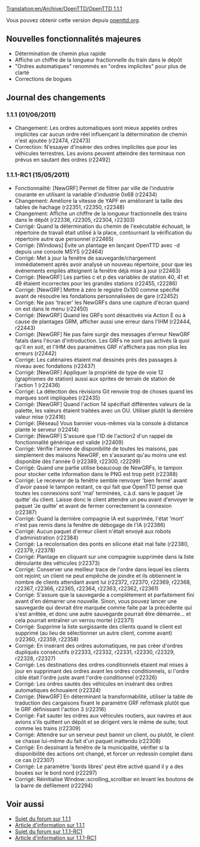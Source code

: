 [[Translation:en/Archive/OpenTTD/OpenTTD 1.1.1]]


{{fr/Livraison|prec=OpenTTD 1.1.0|suiv=OpenTTD 1.1.2|date=01/06/2011}}

Vous pouvez obtenir cette version depuis [http://www.openttd.org/download-stable/1.1.1 openttd.org].

==Nouvelles fonctionnalités majeures==

* Détermination de chemin plus rapide
* Affiche un chiffre de la longueur fractionnelle du train dans le dépôt
* "Ordres automatiques" renommés en "ordres implicites" pour plus de clarté
* Corrections de bogues

==Journal des changements==

===1.1.1 (01/06/2011)===

* Changement: Les ordres automatiques sont mieux appelés ordres implicites car aucun ordre réel influençant la détermination de chemin n'est ajoutée (r22474, r22473)
* Correction: N'essayer d'insérer des ordres implicites que pour les véhicules terrestres. Les avions peuvent atteindre des terminaux non prévus en sautant des ordres {{en/Flyspray|4624}} (r22492)

===1.1.1-RC1 (15/05/2011)===

* Fonctionnalité: [NewGRF] Permet de filtrer par ville de l'industrie courante en utilisant la variable d'industrie 0x68 {{en/Flyspray|4591}} (r22434)
* Changement: Améliore la vitesse de YAPF en améliorant la taille des tables de hachage (r22351, r22350, r22348)
* Changement: Affiche un chiffre de la longueur fractionnelle des trains dans le dépôt (r22336, r22305, r22304, r22303)
* Corrigé: Quand la détermination du chemin de l'exécutable échouait, le répertoire de travail était utilisé à la place, contournant la vérification du répertoire autre que personnel {{en/Flyspray|4613}} (r22465)
* Corrigé: [Windows] Évite un plantage en lançant OpenTTD avec -d depuis une console MSYS {{en/Flyspray|4587}} (r22464)
* Corrigé: Met à jour la fenêtre de sauvegarde/chargement immédiatement après avoir analysé un nouveau répertoire, pour que les événements empilés atteignent la fenêtre déjà mise à jour {{en/Flyspray|4615}} (r22463)
* Corrigé: [NewGRF] Les parties c et p des variables de station 40, 41 et 49 étaient incorrectes pour les grandes stations (r22455, r22286)
* Corrigé: [NewGRF] Mettre à zéro le registre 0x100 comme spécifié avant de résoudre les fondations personnalisées de gare (r22452)
* Corrigé: Ne pas 'tracer' les NewGRFs dans une capture d'écran quand on est dans le menu {{en/Flyspray|4610}} (r22450)
* Corrigé: [NewGRF] Quand les GRFs sont désactivés via Action E ou à cause de plantages GRM, afficher aussi une erreur dans l'IHM (r22444, r22443)
* Corrigé: [NewGRF] Ne pas faire surgir des messages d'erreur NewGRF fatals dans l'écran d'introduction. Les GRFs ne sont pas activés là quoi qu'il en soit, et l'IHM des paramètres GRF n'affichera pas non plus les erreurs (r22442)
* Corrigé: Les caténaires étaient mal dessinés près des passages à niveau avec fondations (r22437)
* Corrigé: [NewGRF] Appliquer la propriété de type de voie 12 (graphismes de station) aussi aux sprites de terrain de station de l'action 1 (r22436)
* Corrigé: La détection des révisions Git renvoie trop de choses quand les marques sont impliquées (r22435)
* Corrigé: [NewGRF] Quand l'action 14 spécifiait différentes valeurs de la palette, les valeurs étaient traitées avec un OU. Utiliser plutôt la dernière valeur mise (r22416)
* Corrigé: [Réseau] Vous bannier vous-mêmes via la console à distance plante le serveur {{en/Flyspray|4606}} (r22414)
* Corrigé: [NewGRF] S'assure que l'ID de l'action2 d'un rappel de fonctionnalité générique est valide (r22409)
* Corrigé: Vérifie l'année de disponibilité de toutes les maisons, pas simplement des maisons NewGRF, en s'assurant qu'au moins une est disponible dès l'année 0 {{en/Flyspray|4581}} (r22389, r22300, r22299)
* Corrigé: Quand une partie utilise beaucoup de NewGRFs, le tampon pour stocker cette information dans le PNG est trop petit (r22388)
* Corrigé: Le receveur de la fenêtre semble renvoyer 'bien fermé' avant d'avoir passé le tampon restant, ce qui fait que OpenTTD pense que toutes les connexions sont 'mal' terminées, c.à.d. sans le paquet 'Je quitte' du client. Laisse donc le client attendre un peu avant d'envoyer le paquet 'Je quitte' et avant de fermer correctement la connexion {{en/Flyspray|4601}} (r22387)
* Corrigé: Quand la dernière compagnie IA est supprimée, l'état 'mort' n'est pas remis dans la fenêtre de débogage de l'IA {{en/Flyspray|4602}} (r22386)
* Corrigé: Aucun paquet d'erreur client n'était envoyé aux robots d'administration {{en/Flyspray|4585}} (r22384)
* Corrigé: La recolorisation des ponts en silicone était mal faite (r22380, r22379, r22378)
* Corrigé: Plantage en cliquant sur une compagnie supprimée dans la liste déroulante des véhicules {{en/Flyspray|4592}} (r22373)
* Corrigé: Conserver une meilleur trace de l'ordre dans lequel les clients ont rejoint; un client ne peut empêche de joindre et ils obtiennent le nombre de clients attendant avant lui (r22372, r22370, r22369, r22368, r22367, r22366, r22365, r22364, r22363, r22362, r22361)
* Corrigé: S'assure que la sauvegarde a complètement et parfaitement fini avant d'en démarrer une nouvelle. Sinon, vous pouvez lancer une sauvegarde qui devrait être marquée comme faite par la précédente qui s'est arrêtée, et donc une autre sauvegarde pourrait être démarrée... et cela pourrait entraîner un verrou mortel {{en/Flyspray|4596}} (r22371)
* Corrigé: Supprime la liste surgissante des clients quand le client est supprimé (au lieu de sélectionner un autre client, comme avant) (r22360, r22359, r22358)
* Corrigé: En insérant des ordres automatiques, ne pas créer d'ordres dupliqués consécutifs (r22333, r22332, r22331, r22330, r22329, r22328, r22327)
* Corrigé: Les destinations des ordres conditionnels étaient mal mises à jour en supprimant des ordres avant les ordres conditionnels, si l'ordre cible était l'ordre juste avant l'ordre conditionnel (r22326)
* Corrigé: Les ordres sautés des véhicules en insérant des ordres automatiques échouaient (r22324)
* Corrigé: [NewGRF] En déterminant la transformabilité, utiliser la table de traduction des cargaisons fixant le paramètre GRF refitmask plutôt que le GRF définissant l'action 3 (r22316)
* Corrigé: Fait sauter les ordres aux véhicules routiers, aux navires et aux avions s'ils quittent un dépôt et se dirigent vers le même de suite; tout comme les trains (r22309)
* Corrigé: Attendre sur un serveur peut bannir un client, ou plutôt, le client se chasse lui-même du fait d'un paquet inattendu {{en/Flyspray|4574}} (r22308)
* Corrigé: En dessinant la fenêtre de la municipalité, vérifier si la disponibilité des actions ont changé, et forcer un redessin complet dans ce cas (r22307)
* Corrigé: Le paramètre 'bords libres' peut être activé quand il y a des bouées sur le bord nord {{en/Flyspray|4580}} (r22297)
* Corrigé: Réinitialise Window::scrolling_scrollbar en levant les boutons de la barre de défilement {{en/Flyspray|4571}} (r22294)

==Voir aussi==

*[http://www.tt-forums.net/viewtopic.php?f=29&t=54903 Sujet du forum sur 1.1.1]
*[http://www.openttd.org/en/news/149 Article d'information sur 1.1.1]
*[http://www.tt-forums.net/viewtopic.php?f=29&t=54534 Sujet du forum sur 1.1.1-RC1]
*[http://www.openttd.org/en/news/148 Article d'information sur 1.1.1-RC1]
